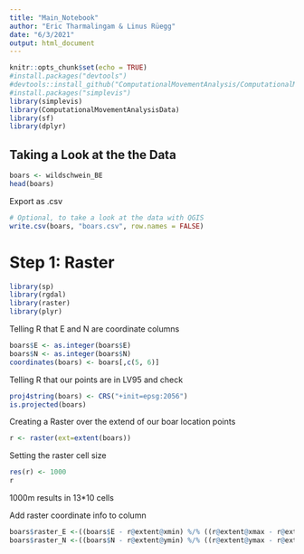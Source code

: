 ```yaml
---
title: "Main_Notebook"
author: "Eric Tharmalingam & Linus Rüegg"
date: "6/3/2021"
output: html_document
---
```


```r
knitr::opts_chunk$set(echo = TRUE)
#install.packages("devtools") 
#devtools::install_github("ComputationalMovementAnalysis/ComputationalMovementAnalysisData")
#install.packages("simplevis")
library(simplevis)
library(ComputationalMovementAnalysisData)
library(sf)
library(dplyr)
```

## Taking a Look at the the Data 

```r
boars <- wildschwein_BE
head(boars)
```
Export as .csv
```r
# Optional, to take a look at the data with QGIS 
write.csv(boars, "boars.csv", row.names = FALSE)
```

# Step 1: Raster

```r
library(sp)
library(rgdal) 
library(raster) 
library(plyr)
```
Telling R that E and N are coordinate columns
```r
boars$E <- as.integer(boars$E)
boars$N <- as.integer(boars$N)
coordinates(boars) <- boars[,c(5, 6)]
```

Telling R that our points are in LV95 and check 
```r
proj4string(boars) <- CRS("+init=epsg:2056")
is.projected(boars)
```
Creating a Raster over the extend of our boar location points
```r
r <- raster(ext=extent(boars))
```

Setting the raster cell size 
```r
res(r) <- 1000
r
```
1000m results in 13*10 cells

Add raster coordinate info to column
```r
boars$raster_E <-((boars$E - r@extent@xmin) %/% ((r@extent@xmax - r@extent@xmin)/ r@ncols))
boars$raster_N <-((boars$N - r@extent@ymin) %/% ((r@extent@ymax - r@extent@ymin)/ r@nrows))
```



